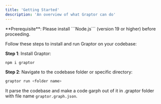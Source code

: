 ```yaml
---
title: 'Getting Started'
description: 'An overview of what Graptor can do'
---
```


<Info>
  **Prerequisite**: Please install ```Node.js``` (version 19 or higher) before proceeding. <br />
</Info>

Follow these steps to install and run Graptor on your codebase:

**Step 1**: Install Graptor:

<CodeGroup>

  ```bash npm
  npm i graptor
  ```

</CodeGroup>

**Step 2**: Navigate to the codebase folder or specific directory:

```bash
graptor run <folder name>
```

It parse the codebase and make a code garph out of it in .graptor folder with file name `graptor.graph.json`.
